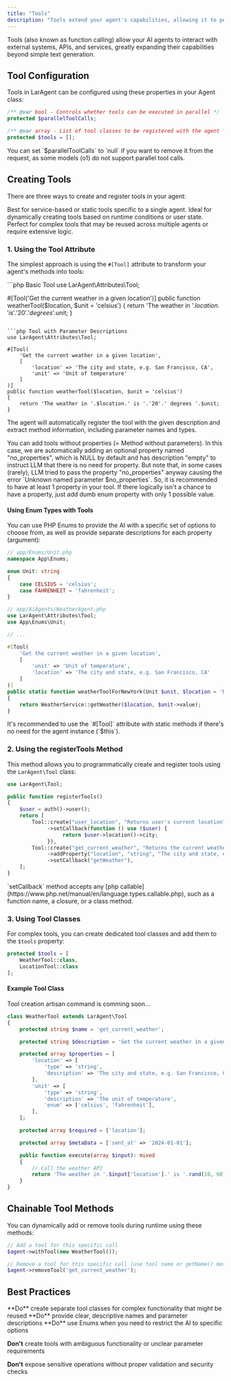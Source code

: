 ```yaml
---
title: "Tools"
description: "Tools extend your agent's capabilities, allowing it to perform tasks like sending messages, making API calls, or executing commands."
---
```


<Note>
  Tools (also known as function calling) allow your AI agents to interact with
  external systems, APIs, and services, greatly expanding their capabilities
  beyond simple text generation.
</Note>

## Tool Configuration

Tools in LarAgent can be configured using these properties in your Agent class:

```php
/** @var bool - Controls whether tools can be executed in parallel */
protected $parallelToolCalls;

/** @var array - List of tool classes to be registered with the agent */
protected $tools = [];
```

<Tip>
  You can set `$parallelToolCalls` to `null` if you want to remove it from the
  request, as some models (o1) do not support parallel tool calls.
</Tip>

## Creating Tools

There are three ways to create and register tools in your agent:

<CardGroup cols={3}>
  <Card
    title="#[Tool] Attribute"
    icon="wand-magic-sparkles"
    href="#1-using-the-tool-attribute"
  >
    Best for service-based or static tools specific to a single agent.
  </Card>
  <Card
    title="registerTools Method"
    icon="code"
    href="#2-using-the-registerTools-method"
  >
    Ideal for dynamically creating tools based on runtime conditions or user
    state.
  </Card>
  <Card title="Tool Classes" icon="puzzle-piece" href="#3-using-tool-classes">
    Perfect for complex tools that may be reused across multiple agents or
    require extensive logic.
  </Card>
</CardGroup>

### 1. Using the Tool Attribute

The simplest approach is using the `#[Tool]` attribute to transform your agent's methods into tools:

<CodeGroup>
```php Basic Tool
use LarAgent\Attributes\Tool;

#[Tool('Get the current weather in a given location')]
public function weatherTool($location, $unit = 'celsius')
{
    return 'The weather in '.$location.' is '.'20'.' degrees '.$unit;
}

````

```php Tool with Parameter Descriptions
use LarAgent\Attributes\Tool;

#[Tool(
    'Get the current weather in a given location',
    [
        'location' => 'The city and state, e.g. San Francisco, CA',
        'unit' => 'Unit of temperature'
    ]
)]
public function weatherTool($location, $unit = 'celsius')
{
    return 'The weather in '.$location.' is '.'20'.' degrees '.$unit;
}
````

</CodeGroup>

The agent will automatically register the tool with the given description and extract method information, including parameter names and types.

<Warning>
  You can add tools without properties (= Method without parameters). In this
  case, we are automatically adding an optional property named "no_properties",
  which is NULL by default and has description "empty" to instruct LLM that
  there is no need for property. But note that, in some cases (rarely), LLM
  tried to pass the property "no_properties" anyway causing the error `Unknown
  named parameter $no_properties`. So, it is recommended to have at least 1
  property in your tool. If there logically isn't a chance to have a property,
  just add dumb enum property with only 1 possible value.
</Warning>

#### Using Enum Types with Tools

You can use PHP Enums to provide the AI with a specific set of options to choose from, as well as provide separate descriptions for each property (argument):

```php
// app/Enums/Unit.php
namespace App\Enums;

enum Unit: string
{
    case CELSIUS = 'celsius';
    case FAHRENHEIT = 'fahrenheit';
}

// app/AiAgents/WeatherAgent.php
use LarAgent\Attributes\Tool;
use App\Enums\Unit;

// ...

#[Tool(
    'Get the current weather in a given location',
    [
        'unit' => 'Unit of temperature',
        'location' => 'The city and state, e.g. San Francisco, CA'
    ]
)]
public static function weatherToolForNewYork(Unit $unit, $location = 'New York')
{
    return WeatherService::getWeather($location, $unit->value);
}
```

<Tip>
  It's recommended to use the `#[Tool]` attribute with static methods if there's
  no need for the agent instance (`$this`).
</Tip>

### 2. Using the registerTools Method

This method allows you to programmatically create and register tools using the `LarAgent\Tool` class:

```php
use LarAgent\Tool;

public function registerTools()
{
    $user = auth()->user();
    return [
        Tool::create("user_location", "Returns user's current location")
             ->setCallback(function () use ($user) {
                  return $user->location()->city;
             }),
        Tool::create("get_current_weather", "Returns the current weather in a given location")
             ->addProperty("location", "string", "The city and state, e.g. San Francisco, CA")
             ->setCallback("getWeather"),
    ];
}
```

<Tip>
  `setCallback` method accepts any [php
  callable](https://www.php.net/manual/en/language.types.callable.php), such as
  a function name, a closure, or a class method.
</Tip>

### 3. Using Tool Classes

For complex tools, you can create dedicated tool classes and add them to the `$tools` property:

```php
protected $tools = [
    WeatherTool::class,
    LocationTool::class
];
```

#### Example Tool Class

<Note>Tool creation artisan command is comming soon...</Note>

```php
class WeatherTool extends LarAgent\Tool
{
    protected string $name = 'get_current_weather';

    protected string $description = 'Get the current weather in a given location';

    protected array $properties = [
        'location' => [
            'type' => 'string',
            'description' => 'The city and state, e.g. San Francisco, CA',
        ],
        'unit' => [
            'type' => 'string',
            'description' => 'The unit of temperature',
            'enum' => ['celsius', 'fahrenheit'],
        ],
    ];

    protected array $required = ['location'];

    protected array $metaData = ['sent_at' => '2024-01-01'];

    public function execute(array $input): mixed
    {
        // Call the weather API
        return 'The weather in '.$input['location'].' is '.rand(10, 60).' degrees '.$input['unit'];
    }
}
```

## Chainable Tool Methods

You can dynamically add or remove tools during runtime using these methods:

```php
// Add a tool for this specific call
$agent->withTool(new WeatherTool());

// Remove a tool for this specific call (use tool name or getName() method)
$agent->removeTool('get_current_weather');
```

## Best Practices

<Check>
  **Do** create separate tool classes for complex functionality that might be
  reused
</Check>

<Check>
  **Do** provide clear, descriptive names and parameter descriptions
</Check>

<Check>
  **Do** use Enums when you need to restrict the AI to specific options
</Check>

<Icon icon="x" iconType="solid" color="red" /> **Don't** create tools with ambiguous
functionality or unclear parameter requirements

<Icon icon="x" iconType="solid" color="red" /> **Don't** expose sensitive operations
without proper validation and security checks
